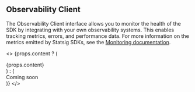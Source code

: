 ## Observability Client

The Observability Client interface allows you to monitor the health of the SDK by integrating with your own observability systems. This enables tracking metrics, errors, and performance data. For more information on the metrics emitted by Statsig SDKs, see the [Monitoring documentation](/infrastructure/monitoring).

<>
  {props.content ? (
    <div>{props.content}</div>
  ) : (
    <div>Coming soon</div>
  )}
</>
